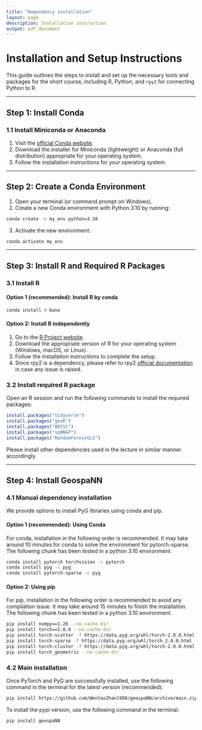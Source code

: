 ```yaml
---
title: "Dependency installation"
layout: page
description: Installation instruction.
output: pdf_document
---
```


# Installation and Setup Instructions

This guide outlines the steps to install and set up the necessary tools and packages for the short course, including R, Python, and `rpy2` for connecting Python to R.

------------------------------------------------------------------------

## Step 1: Install Conda

### 1.1 Install Miniconda or Anaconda

1.  Visit the [official Conda website](https://docs.conda.io/en/latest/miniconda.html).
2.  Download the installer for Miniconda (lightweight) or Anaconda (full distribution) appropriate for your operating system.
3.  Follow the installation instructions for your operating system.

------------------------------------------------------------------------

## Step 2: Create a Conda Environment

1.  Open your terminal (or command prompt on Windows).
2.  Create a new Conda environment with Python 3.10 by running:

``` bash
conda create -n my_env python=3.10
```

3.  Activate the new environment:

``` bash
conda activate my_env
```

------------------------------------------------------------------------

## Step 3: Install R and Required R Packages

### 3.1 Install R

#### Option 1 (recommended): Install R by conda

``` bash
conda install r-base
```

#### Option 2: Install R independently
1.  Go to the [R Project website](https://cran.r-project.org/).
2.  Download the appropriate version of R for your operating system (Windows, macOS, or Linux).
3.  Follow the installation instructions to complete the setup.
4. Since rpy2 is a dependency, please refer to rpy2 [official documentation](https://rpy2.github.io/doc/latest/html/index.html) in case any issue is raised.

### 3.2 Install required R package

Open an R session and run the following commands to install the required packages:

``` r
install.packages("tidyverse")
install.packages("geoR")
install.packages("BRISC")
install.packages("spNNGP")
install.packages("RandomForestGLS")
```

Please install other dependencies used in the lecture in similar manner accordingly.

------------------------------------------------------------------------

## Step 4: Install GeospaNN

### 4.1 Manual dependency installation

We provide options to install PyG libraries using conda and pip.

#### Option 1 (recommended): Using Conda

For conda, installation in the following order is recommended. It may take around 10 minutes for conda to solve the environment for pytorch-sparse. The following chunk has been tested in a python 3.10 environment.

``` bash
conda install pytorch torchvision -c pytorch
conda install pyg -c pyg        
conda install pytorch-sparse -c pyg 
```

#### Option 2: Using pip

For pip, installation in the following order is recommended to avoid any compilation issue. It may take around 15 minutes to finish the installation. The following chunk has been tested in a python 3.10 environment.

``` bash
pip install numpy==1.26 --no-cache-dir
pip install torch==2.0.0 --no-cache-dir
pip install torch-scatter -f https://data.pyg.org/whl/torch-2.0.0.html --no-cache-dir
pip install torch-sparse -f https://data.pyg.org/whl/torch-2.0.0.html --no-cache-dir
pip install torch-cluster -f https://data.pyg.org/whl/torch-2.0.0.html --no-cache-dir
pip install torch_geometric --no-cache-dir
```

### 4.2 Main installation

Once PyTorch and PyG are successfully installed, use the following command in the terminal for the latest version (recommended):

``` bash
pip install https://github.com/WentaoZhan1998/geospaNN/archive/main.zip
```

To install the pypi version, use the following command in the terminal:

``` bash
pip install geospaNN
```
